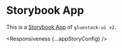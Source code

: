 


# Storybook App

This is a [Storybook App](https://storybook-v2.gluestack.io/?path=/story/stories-accordion--accordion) of `gluestack-ui v2`.

<Responsiveness {...appStoryConfig} />
